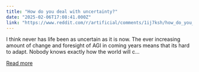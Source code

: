```yaml
---
title: "How do you deal with uncertainty?"
date: "2025-02-06T17:08:41.000Z"
link: "https://www.reddit.com/r/artificial/comments/1ij7ksh/how_do_you_deal_with_uncertainty/"
---
```


I think never has life been as uncertain as it is now. The ever increasing amount of change and foresight of AGI in coming years means that its hard to adapt. Nobody knows exactly how the world will c...

[Read more](https://www.reddit.com/r/artificial/comments/1ij7ksh/how_do_you_deal_with_uncertainty/)
